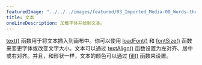 ---
featuredImage: "../../../images/featured/03_Imported_Media-00_Words-thumbnail.png"
title: 文本
oneLineDescription: 加载字体并绘制文本。
---

<a href="https://p5js.org/reference/#/p5/text" target="_blank">text()</a> 函数用于将文本插入到画布中。你可以使用 <a href="https://p5js.org/reference/#/p5/loadFont" target="_blank">loadFont()</a> 和 <a href="https://p5js.org/reference/#/p5/fontSize" target="_blank">fontSize()</a> 函数来变更字体或改变文字大小。文本可以通过 <a href="https://p5js.org/reference/#/p5/textAlign" target="_blank">textAlign()</a> 函数设置为左对齐、居中或右对齐。并且，和形状一样，文本的颜色可以通过 <a href="https://p5js.org/reference/#/p5/fill" target="_blank">fill()</a> 函数来设置。